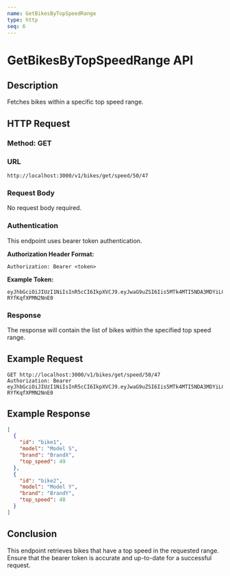 ```yaml
---
name: GetBikesByTopSpeedRange
type: http
seq: 6
---
```


# GetBikesByTopSpeedRange API

## Description

Fetches bikes within a specific top speed range.

## HTTP Request

### Method: GET
### URL
`http://localhost:3000/v1/bikes/get/speed/50/47`

### Request Body
No request body required.

### Authentication

This endpoint uses bearer token authentication.

**Authorization Header Format:**
```
Authorization: Bearer <token>
```

**Example Token:**
```
eyJhbGciOiJIUzI1NiIsInR5cCI6IkpXVCJ9.eyJwaG9uZSI6Iis5MTk4MTI5NDA3MDYiLCJ1aWQiOiJhZnJ3dXZkXzFqIn0.se2WRRJhST9uvOyhTwunvJiiMYD-RYfKqfXPMN2NnE0
```

### Response

The response will contain the list of bikes within the specified top speed range.

## Example Request

```http
GET http://localhost:3000/v1/bikes/get/speed/50/47
Authorization: Bearer eyJhbGciOiJIUzI1NiIsInR5cCI6IkpXVCJ9.eyJwaG9uZSI6Iis5MTk4MTI5NDA3MDYiLCJ1aWQiOiJhZnJ3dXZkXzFqIn0.se2WRRJhST9uvOyhTwunvJiiMYD-RYfKqfXPMN2NnE0
```

## Example Response

```json
[
  {
    "id": "bike1",
    "model": "Model S",
    "brand": "BrandX",
    "top_speed": 49
  },
  {
    "id": "bike2",
    "model": "Model Y",
    "brand": "BrandY",
    "top_speed": 48
  }
]
```

## Conclusion

This endpoint retrieves bikes that have a top speed in the requested range. Ensure that the bearer token is accurate and up-to-date for a successful request.